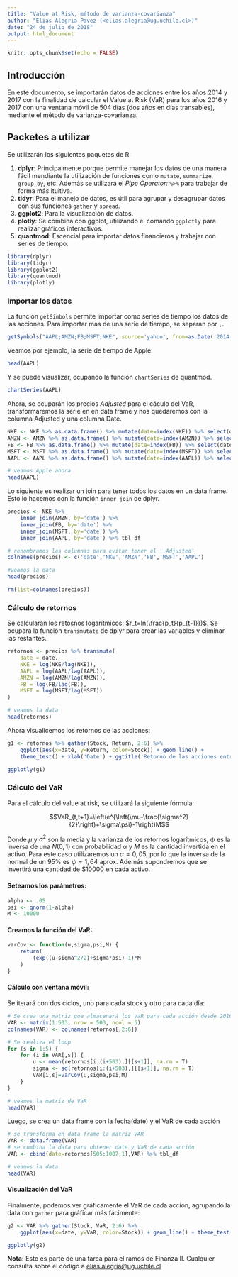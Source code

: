 ```yaml
---
title: "Value at Risk, método de varianza-covarianza"
author: "Elias Alegria Pavez (<elias.alegria@ug.uchile.cl>)"
date: "24 de julio de 2018"
output: html_document
---
```


```r
knitr::opts_chunk$set(echo = FALSE)
```

## Introducción

En este documento, se importarán datos de acciones entre los años 2014 y 2017 con la finalidad de calcular el Value at Risk (VaR) para los años 2016 y 2017 con una ventana móvil de 504 días (dos años en días transables), mediante el método de varianza-covarianza.

## Packetes a utilizar

Se utilizarán los siguientes paquetes de R:

1. **dplyr**: Principalmente porque permite manejar los datos de una manera fácil mendiante la utilización de funciones como `mutate`, `summarize`, `group_by`, etc. Además se utilizará el *Pipe Operator:* `%>%` para trabajar de forma más ituitiva.
2. **tidyr**: Para el manejo de datos, es útil para agrupar y desagrupar datos con sus funciones `gather` y `spread`.
3. **ggplot2**: Para la visualización de datos.
4. **plotly**: Se combina con ggplot, utilizando el comando `ggplotly` para realizar gráficos interactivos.
4. **quantmod**: Escencial para importar datos financieros y trabajar con series de tiempo.

```r
library(dplyr)
library(tidyr)
library(ggplot2)
library(quantmod)
library(plotly)
```

### Importar los datos

La función `getSimbols` permite importar como series de tiempo los datos de las acciones. Para importar mas de una serie de tiempo, se separan por `;`.
```r
getSymbols("AAPL;AMZN;FB;MSFT;NKE", source='yahoo', from=as.Date('2014-01-01'), to=as.Date('2017-12-31'))
```

Veamos por ejemplo, la serie de tiempo de Apple:
```r
head(AAPL)
```

Y se puede visualizar, ocupando la función `chartSeries` de quantmod.
```r
chartSeries(AAPL)
```

Ahora, se ocuparán los precios *Adjusted* para el cáculo del VaR, transformaremos la serie en en data frame y nos quedaremos con la columna Adjusted y una columna Date.
```r
NKE <- NKE %>% as.data.frame() %>% mutate(date=index(NKE)) %>% select(date,NKE.Adjusted)
AMZN <- AMZN %>% as.data.frame() %>% mutate(date=index(AMZN)) %>% select(date,AMZN.Adjusted)
FB <- FB %>% as.data.frame() %>% mutate(date=index(FB)) %>% select(date,FB.Adjusted)
MSFT <- MSFT %>% as.data.frame() %>% mutate(date=index(MSFT)) %>% select(date,MSFT.Adjusted)
AAPL <- AAPL %>% as.data.frame() %>% mutate(date=index(AAPL)) %>% select(date,AAPL.Adjusted)

# veamos Apple ahora
head(AAPL)
```

Lo siguiente es realizar un join para tener todos los datos en un data frame. Esto lo hacemos con la función `inner_join` de dplyr.
```r
precios <- NKE %>% 
    inner_join(AMZN, by='date') %>% 
    inner_join(FB, by='date') %>%  
    inner_join(MSFT, by='date') %>% 
    inner_join(AAPL, by='date') %>% tbl_df

# renombramos las columnas para evitar tener el '.Adjusted'
colnames(precios) <- c('date','NKE','AMZN','FB','MSFT','AAPL')

#veamos la data
head(precios)
```

```r
rm(list=colnames(precios))
```

### Cálculo de retornos
Se calcularán los retosnos logarítmicos: $r_t=ln(\frac{p_t}{p_{t-1}})$. Se ocupará la función `transmutate` de dplyr para crear las variables y eliminar las restantes.
```r
retornos <- precios %>% transmute(
    date = date,
    NKE = log(NKE/lag(NKE)),
    AAPL = log(AAPL/lag(AAPL)),
    AMZN = log(AMZN/lag(AMZN)),
    FB = log(FB/lag(FB)),
    MSFT = log(MSFT/lag(MSFT))
)

# veamos la data
head(retornos)
```

Ahora visualicemos los retornos de las acciones:
```r
g1 <- retornos %>% gather(Stock, Return, 2:6) %>% 
    ggplot(aes(x=date, y=Return, color=Stock)) + geom_line() +
    theme_test() + xlab('Date') + ggtitle('Retorno de las acciones entre 2014 y 2017')

ggplotly(g1)
```

### Cálculo del VaR
Para el cálculo del value at risk, se utilizará la siguiente fórmula:

$$VaR_{t,t+1}=\left(e^{\left(\mu-\frac{\sigma^2}{2}\right)+\sigma\psi}-1\right)M$$

Donde $\mu$ y $\sigma^2$ son la media y la varianza de los retornos logarítmicos, $\psi$ es la inversa de una $N(0,1)$ con probabilidad $\alpha$ y $M$ es la cantidad invertida en el activo. Para este caso utilizaremos un $\alpha=0,05$, por lo que la inversa de la normal de un 95% es $\psi=1,64$ aprox. Además supondremos que se invertirá una cantidad de \$10000 en cada activo.

#### Seteamos los parámetros:
```r
alpha <- .05
psi <- qnorm(1-alpha)
M <- 10000
```

#### Creamos la función del VaR:
```r
varCov <- function(u,sigma,psi,M) {
    return(
        (exp((u-sigma^2/2)+sigma*psi)-1)*M
    )
}
```

#### Cálculo con ventana móvil:
Se iterará con dos ciclos, uno para cada stock y otro para cada día:
```r
# Se crea una matriz que almacenará los VaR para cada acción desde 2016 a 2017
VAR <- matrix(1:503, nrow = 503, ncol = 5)
colnames(VAR) <- colnames(retornos[,2:6])

# Se realiza el loop
for (s in 1:5) {    
    for (i in VAR[,s]) {
        u <- mean(retornos[i:(i+503),][[s+1]], na.rm = T)
        sigma <- sd(retornos[i:(i+503),][[s+1]], na.rm = T)
        VAR[i,s]=varCov(u,sigma,psi,M)
    }
}

# veamos la matriz de VaR
head(VAR)
```

Luego, se crea un data frame con la fecha(date) y el VaR de cada acción
```r
# se transforma en data frame la matriz VAR
VAR <- data.frame(VAR)
# se combina la data para obtener date y VaR de cada acción
VAR <- cbind(date=retornos[505:1007,1],VAR) %>% tbl_df

# veamos la data
head(VAR)
```

#### Visualización del VaR
Finalmente, podemos ver gráficamente el VaR de cada acción, agrupando la data con `gather` para gráficar más fácimente:

```r
g2 <- VAR %>% gather(Stock, VaR, 2:6) %>% 
    ggplot(aes(x=date, y=VaR, color=Stock)) + geom_line() + theme_test() + xlab('Date') + ggtitle('Value at Risk')

ggplotly(g2)
```


**Nota:** Esto es parte de una tarea para el ramos de Finanza II. Cualquier consulta sobre el código a <elias.alegria@ug.uchile.cl>